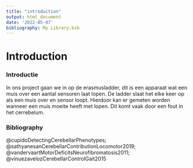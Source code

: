 ```yaml
---
title: "introduction"
output: html_document
date: '2022-05-07'
bibliography: My Library.bib
---
```

# Introduction

### Introductie

In ons project gaan we in op de erasmusladder, dit is een apparaat wat een muis over een aantal sensoren laat lopen. De ladder slaat het elke keer op als een muis over en sensor loopt. Hierdoor kan er gemeten worden wanneer een muis moeite heeft met lopen. Dit komt vaak door een fout in het cerrebelum.

### Bibliography

@cupidoDetectingCerebellarPhenotypes; @sathyanesanCerebellarContributionLocomotor2019; @vandervaartMotorDeficitsNeurofibromatosis2011; @vinuezavelozCerebellarControlGait2015 

